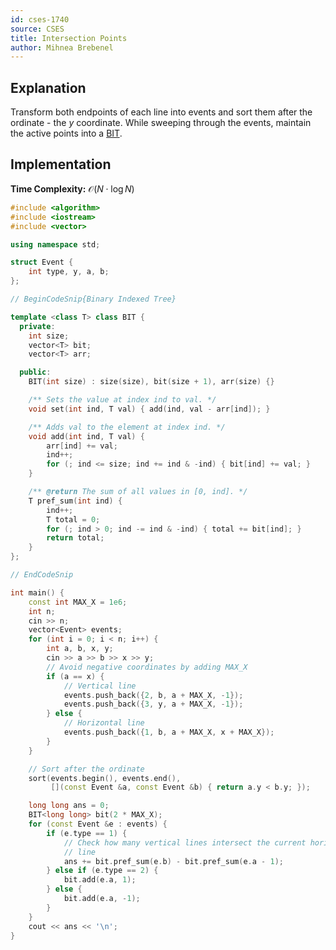 ```yaml
---
id: cses-1740
source: CSES
title: Intersection Points
author: Mihnea Brebenel
---
```


## Explanation

Transform both endpoints of each line into events and sort them after the ordinate - the $y$ coordinate.
While sweeping through the events, maintain the active points into a [BIT](https://usaco.guide/gold/PURS#binary-indexed-tree).

## Implementation

**Time Complexity:** $\mathcal{O}(N \cdot \log{N})$

<LanguageSection>
<CPPSection>

```cpp
#include <algorithm>
#include <iostream>
#include <vector>

using namespace std;

struct Event {
	int type, y, a, b;
};

// BeginCodeSnip{Binary Indexed Tree}

template <class T> class BIT {
  private:
	int size;
	vector<T> bit;
	vector<T> arr;

  public:
	BIT(int size) : size(size), bit(size + 1), arr(size) {}

	/** Sets the value at index ind to val. */
	void set(int ind, T val) { add(ind, val - arr[ind]); }

	/** Adds val to the element at index ind. */
	void add(int ind, T val) {
		arr[ind] += val;
		ind++;
		for (; ind <= size; ind += ind & -ind) { bit[ind] += val; }
	}

	/** @return The sum of all values in [0, ind]. */
	T pref_sum(int ind) {
		ind++;
		T total = 0;
		for (; ind > 0; ind -= ind & -ind) { total += bit[ind]; }
		return total;
	}
};

// EndCodeSnip

int main() {
	const int MAX_X = 1e6;
	int n;
	cin >> n;
	vector<Event> events;
	for (int i = 0; i < n; i++) {
		int a, b, x, y;
		cin >> a >> b >> x >> y;
		// Avoid negative coordinates by adding MAX_X
		if (a == x) {
			// Vertical line
			events.push_back({2, b, a + MAX_X, -1});
			events.push_back({3, y, a + MAX_X, -1});
		} else {
			// Horizontal line
			events.push_back({1, b, a + MAX_X, x + MAX_X});
		}
	}

	// Sort after the ordinate
	sort(events.begin(), events.end(),
	     [](const Event &a, const Event &b) { return a.y < b.y; });

	long long ans = 0;
	BIT<long long> bit(2 * MAX_X);
	for (const Event &e : events) {
		if (e.type == 1) {
			// Check how many vertical lines intersect the current horizontal
			// line
			ans += bit.pref_sum(e.b) - bit.pref_sum(e.a - 1);
		} else if (e.type == 2) {
			bit.add(e.a, 1);
		} else {
			bit.add(e.a, -1);
		}
	}
	cout << ans << '\n';
}
```

</CPPSection>
</LanguageSection>
